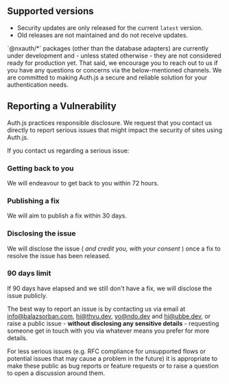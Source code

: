 
<h2 className="dark:border-primary-100/10 mt-10 flex flex-row items-center gap-2 border-b border-neutral-200/70 pb-1 text-3xl font-semibold tracking-tight text-slate-900 contrast-more:border-neutral-400 dark:text-slate-100 contrast-more:dark:border-neutral-400">
  <GitBranch className="size-8" /> <span>Supported versions</span>
</h2>

- Security updates are only released for the current `latest` version.
- Old releases are not maintained and do not receive updates.

<Callout>
  `@nxauth/*` packages (other than the database adapters) are currently under
  development and - unless stated otherwise - they are not considered ready for
  production yet. That said, we encourage you to reach out to us if you have any
  questions or concerns via the below-mentioned channels. We are committed to
  making Auth.js a secure and reliable solution for your authentication needs.
</Callout>

<h2 className="dark:border-primary-100/10 mt-10 flex flex-row items-center gap-2 border-b border-neutral-200/70 pb-1 text-3xl font-semibold tracking-tight text-slate-900 contrast-more:border-neutral-400 dark:text-slate-100 contrast-more:dark:border-neutral-400">
  <ChatCircleText className="size-8" /> <span>Reporting a Vulnerability</span>
</h2>

Auth.js practices responsible disclosure. We request that you contact us directly to report serious issues that might impact the security of sites using Auth.js.

If you contact us regarding a serious issue:

<Steps>

### Getting back to you

We will endeavour to get back to you within 72 hours.

### Publishing a fix

We will aim to publish a fix within 30 days.

### Disclosing the issue

We will disclose the issue ( _and credit you, with your consent_ ) once a fix to resolve the issue has been released.

### 90 days limit

If 90 days have elapsed and we still don't have a fix, we will disclose the issue publicly.

</Steps>

The best way to report an issue is by contacting us via email at info@balazsorban.com, hi@thvu.dev,
yo@ndo.dev and hi@ubbe.dev, or raise a public issue - **without disclosing any sensitive details** - requesting someone get in touch with you via whatever means you prefer for more details.

<Callout type="info">
  For less serious issues (e.g. RFC compliance for unsupported flows or
  potential issues that may cause a problem in the future) it is appropriate to
  make these public as bug reports or feature requests or to raise a question to
  open a discussion around them.
</Callout>
